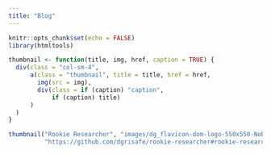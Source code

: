 ```yaml
---
title: "Blog"
---
```


```r
knitr::opts_chunk$set(echo = FALSE)
library(htmltools)
```

```r
thumbnail <- function(title, img, href, caption = TRUE) {
  div(class = "col-sm-4",
      a(class = "thumbnail", title = title, href = href,
        img(src = img),
        div(class = if (caption) "caption",
            if (caption) title)
      )
  )
}
```

```r
thumbnail("Rookie Researcher", "images/dg_flavicon-dom-logo-550x550-NoBackground.png",
          "https://github.com/dgrisafe/rookie-researcher#rookie-researcher")
```

